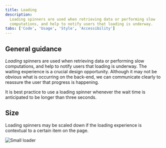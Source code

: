 ```yaml
---
title: Loading
description:
  Loading spinners are used when retrieving data or performing slow
  computations, and help to notify users that loading is underway.
tabs: ['Code', 'Usage', 'Style', 'Accessibility']
---
```


## General guidance

_Loading_ spinners are used when retrieving data or performing slow
computations, and help to notify users that loading is underway. The waiting
experience is a crucial design opportunity. Although it may not be obvious what
is occurring on the back-end, we can communicate clearly to reassure the user
that progress is happening.

It is best practice to use a loading spinner whenever the wait time is
anticipated to be longer than three seconds.

## Size

Loading spinners may be scaled down if the loading experience is contextual to a
certain item on the page.

<Row>
<Column colLg={8}>

![Small loader](images/loading-usage-2.png)

</Column>
</Row>
